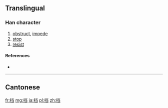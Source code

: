 {{also|擋}}
==Translingual==

===Han character===
{{Han char|rn=64|rad=手|as=06|sn=9|four=|canj=手火尸一 (QFSM)|ids=⿰[[扌]][[当]]}}

# [[obstruct]], [[impede]]
# [[stop]]
# [[resist]]

====References====
* {{Han ref|kx=0431.171|hdz=31869.010|uh=6321|ud=25377}}

----

==Cantonese==
{{zh-see|擋}}

[[fr:挡]]
[[mg:挡]]
[[ja:挡]]
[[pl:挡]]
[[zh:挡]]